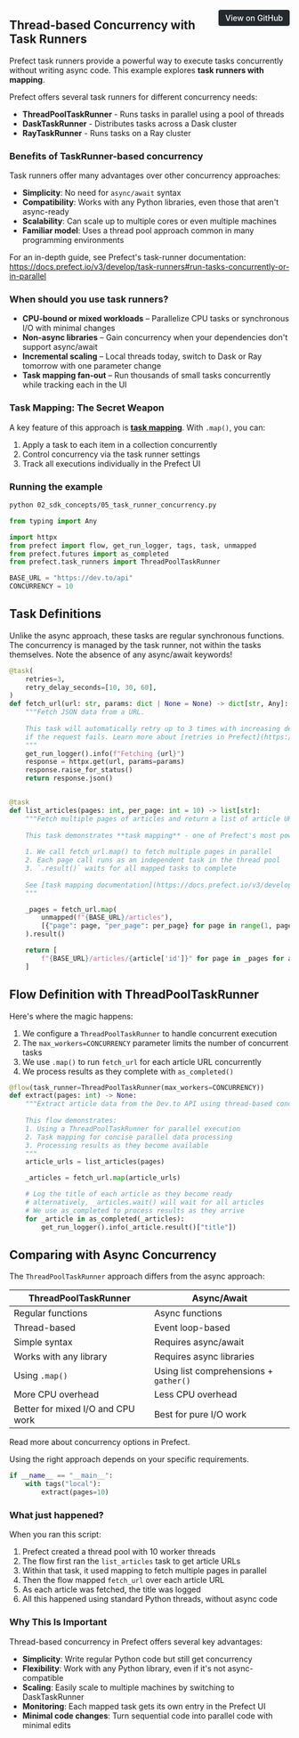 <a href="https://github.com/griggz/prefect-examples-test/blob/main/examples/02_sdk_concepts/05_task_runner_concurrency.py" target="_blank" style="float: right; padding: 6px 12px; background-color: #24292e; color: #ffffff; border-radius: 4px; text-decoration: none; font-size: 0.875rem; font-weight: 500;">View on GitHub</a>


## Thread-based Concurrency with Task Runners

Prefect task runners provide a powerful way to
execute tasks concurrently without writing async code. This example explores
**task runners with mapping**.

Prefect offers several task runners for different concurrency needs:

* **ThreadPoolTaskRunner** - Runs tasks in parallel using a pool of threads
* **DaskTaskRunner** - Distributes tasks across a Dask cluster
* **RayTaskRunner** - Runs tasks on a Ray cluster

### Benefits of TaskRunner-based concurrency

Task runners offer many advantages
over other concurrency approaches:

* **Simplicity**: No need for `async/await` syntax
* **Compatibility**: Works with any Python libraries, even those that aren't async-ready
* **Scalability**: Can scale up to multiple cores or even multiple machines
* **Familiar model**: Uses a thread pool approach common in many programming environments

For an in-depth guide, see Prefect's task-runner documentation:
<https://docs.prefect.io/v3/develop/task-runners#run-tasks-concurrently-or-in-parallel>

### When should you use task runners?
* **CPU-bound or mixed workloads** – Parallelize CPU tasks or synchronous I/O with minimal changes
* **Non-async libraries** – Gain concurrency when your dependencies don't support async/await
* **Incremental scaling** – Local threads today, switch to Dask or Ray tomorrow with one parameter change
* **Task mapping fan-out** – Run thousands of small tasks concurrently while tracking each in the UI

### Task Mapping: The Secret Weapon

A key feature of this approach is [**task mapping**](https://docs.prefect.io/v3/develop/task-runners#mapping-over-iterables).
With `.map()`, you can:

1. Apply a task to each item in a collection concurrently
2. Control concurrency via the task runner settings
3. Track all executions individually in the Prefect UI

### Running the example

```bash
python 02_sdk_concepts/05_task_runner_concurrency.py
```

```python
from typing import Any

import httpx
from prefect import flow, get_run_logger, tags, task, unmapped
from prefect.futures import as_completed
from prefect.task_runners import ThreadPoolTaskRunner

BASE_URL = "https://dev.to/api"
CONCURRENCY = 10


```

## Task Definitions

Unlike the async approach, these tasks are regular synchronous functions.
The concurrency is managed by the task runner,
not within the tasks themselves.
Note the absence of any async/await keywords!

```python
@task(
    retries=3,
    retry_delay_seconds=[10, 30, 60],
)
def fetch_url(url: str, params: dict | None = None) -> dict[str, Any]:
    """Fetch JSON data from a URL.
    
    This task will automatically retry up to 3 times with increasing delays
    if the request fails. Learn more about [retries in Prefect](https://docs.prefect.io/v3/guides/debugging/#retry-failed-tasks).
    """
    get_run_logger().info(f"Fetching {url}")
    response = httpx.get(url, params=params)
    response.raise_for_status()
    return response.json()


@task
def list_articles(pages: int, per_page: int = 10) -> list[str]:
    """Fetch multiple pages of articles and return a list of article URLs.
    
    This task demonstrates **task mapping** - one of Prefect's most powerful features:
    
    1. We call fetch_url.map() to fetch multiple pages in parallel
    2. Each page call runs as an independent task in the thread pool
    3. `.result()` waits for all mapped tasks to complete
    
    See [task mapping documentation](https://docs.prefect.io/v3/develop/task-map/) for more examples.
    """

    _pages = fetch_url.map(
        unmapped(f"{BASE_URL}/articles"),
        [{"page": page, "per_page": per_page} for page in range(1, pages + 1)],
    ).result()

    return [
        f"{BASE_URL}/articles/{article['id']}" for page in _pages for article in page
    ]


```

## Flow Definition with ThreadPoolTaskRunner

Here's where the magic happens:

1. We configure a `ThreadPoolTaskRunner` to handle concurrent execution
2. The `max_workers=CONCURRENCY` parameter limits the number of concurrent tasks
3. We use `.map()` to run `fetch_url` for each article URL concurrently
4. We process results as they complete with `as_completed()`

```python
@flow(task_runner=ThreadPoolTaskRunner(max_workers=CONCURRENCY))
def extract(pages: int) -> None:
    """Extract article data from the Dev.to API using thread-based concurrency.
    
    This flow demonstrates:
    1. Using a ThreadPoolTaskRunner for parallel execution
    2. Task mapping for concise parallel data processing
    3. Processing results as they become available
    """
    article_urls = list_articles(pages)

    _articles = fetch_url.map(article_urls)

    # Log the title of each article as they become ready
    # alternatively, _articles.wait() will wait for all articles
    # We use as_completed to process results as they arrive
    for _article in as_completed(_articles):
        get_run_logger().info(_article.result()["title"])


```

## Comparing with Async Concurrency

The `ThreadPoolTaskRunner` approach differs from the async approach:

| ThreadPoolTaskRunner | Async/Await |
| -------------------- | ----------- |
| Regular functions    | Async functions |
| Thread-based         | Event loop-based |
| Simple syntax        | Requires async/await |
| Works with any library | Requires async libraries |
| Using `.map()`       | Using list comprehensions + `gather()` |
| More CPU overhead    | Less CPU overhead |
| Better for mixed I/O and CPU work | Best for pure I/O work |

Read more about concurrency options in Prefect.

Using the right approach depends on your specific requirements.

```python
if __name__ == "__main__":
    with tags("local"):
        extract(pages=10)

```

### What just happened?

When you ran this script:

1. Prefect created a thread pool with 10 worker threads
2. The flow first ran the `list_articles` task to get article URLs
3. Within that task, it used mapping to fetch multiple pages in parallel
4. Then the flow mapped `fetch_url` over each article URL
5. As each article was fetched, the title was logged
6. All this happened using standard Python threads, without async code

### Why This Is Important

Thread-based concurrency in Prefect offers several key advantages:

* **Simplicity**: Write regular Python code but still get concurrency
* **Flexibility**: Work with any Python library, even if it's not async-compatible
* **Scaling**: Easily scale to multiple machines by switching to DaskTaskRunner
* **Monitoring**: Each mapped task gets its own entry in the Prefect UI
* **Minimal code changes**: Turn sequential code into parallel code with minimal edits
